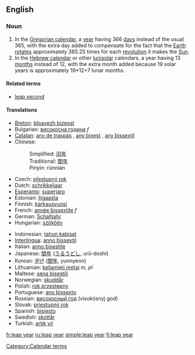 ==English==

===Noun===
{{wikipedia}}
{{en-noun|sg=[[leap]] [[year]]}}

# In the [[Gregorian calendar]], a [[year]] having 366 [[day]]s instead of the usual 365, with the extra day added to compensate for the fact that the [[Earth]] [[rotate]]s approximately 365.25 times for each [[revolution]] it makes the [[Sun]].
# In the [[Hebrew calendar]] or other [[lunisolar]] calendars, a year having 13 [[month]]s instead of 12, with the extra month added because 19 solar years is approximately 19*12+7 lunar months.

====Related terms====
*[[leap second]]

====Translations====
{{top}}
*[[Breton]]: [[bloavezh bizeost]] {{m}}
*Bulgarian: [[високосна година]] ''f''
*[[Catalan]]: [[any de traspàs]] {{m}}, [[any bixest]] {{m}}, [[any bissextil]] {{m}}
*Chinese:
*:Simplified: [[闰年]]
*:Traditional: [[閏年]]
*:Pinyin: rùnnián
*Czech: [[přestupný rok]] {{m}}
*Dutch: [[schrikkeljaar]] {{n}}
*[[Esperanto]]: [[superjaro]]
*Estonian: [[liigaasta]]
*Finnish: [[karkausvuosi]]
*French: [[année bissextile]] ''f''
*German: [[Schaltjahr]] {{n}}
*Hungarian: [[szökőév]]
{{mid}}
*Indonesian: [[tahun kabisat]]
*[[Interlingua]]: [[anno bissextil]]
*Italian: [[anno bisestile]] {{m}}
*Japanese: [[閏年]] ([[うるうどし]], urū-doshi)
*Korean: [[윤년]] ([[閏年]], yunnyeon)
*Lithuanian: [[keliamieji metai]] ''m, pl''
*Maltese: [[sena bisestili]]
*Norwegian: [[skuddår]] {{n}}
*Polish: [[rok przestępny]] {{m}}
*Portuguese: [[ano bissexto]] {{m}}
*Russian: [[високосный год]] (visokósnyj god) {{m}}
*Slovak: [[priestupný rok]] {{m}}
*Spanish: [[bisiesto]] {{m}}
*Swedish: [[skottår]] {{n}}
*Turkish: [[artık yıl]]
{{bottom}}

[[Category:Calendar terms]]

[[fr:leap year]]
[[ru:leap year]]
[[simple:leap year]]
[[fi:leap year]]